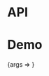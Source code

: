 
<Meta title="Packages/Buttons/ChevronButton" component={ChevronButton} />

# API

<ArgsTable />

# Demo

<Canvas>
  <Story
    name="ChevronButton"
    args={{ 'aria-label': 'Label' }}
    argTypes={{ disabled: { control: 'boolean' } }}
  >
    {args => <ChevronButton {...args} />}
  </Story>
</Canvas>
